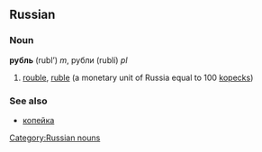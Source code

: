 ==Russian==
===Noun===
'''рубль''' (rubl’) ''m'', рубли (rublí) ''pl''

# [[rouble]], [[ruble]] (a monetary unit of Russia equal to 100 [[kopeck]]s)

===See also===
*[[копейка]]

[[Category:Russian nouns]]